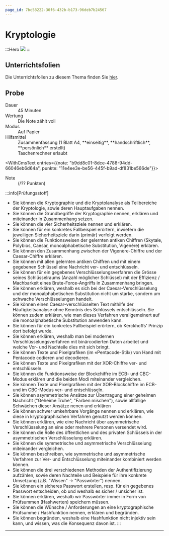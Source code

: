 ```yaml
---
page_id: 7bc58222-30f6-432b-b173-96deb7b24567
---
```



# Kryptologie
:::Hero
![](img/cryptology-hero.jpg)
:::

## Unterrichtsfolien
Die Unterrichtsfolien zu diesem Thema finden Sie [hier](https://erzbe-my.sharepoint.com/:f:/g/personal/silas_berger_gbsl_ch/EvZU9wlfJk1Fq3Giklfxh0gB6I9bDqFAXHS-8LLpBny89w?e=j1G72u).

## Probe
<DefinitionList>
  <dt>Dauer</dt>
  <dd>45 Minuten</dd>

  <dt>Wertung</dt>
  <dd>Die Note zählt voll</dd>

  <dt>Modus</dt>
  <dd>Auf Papier</dd>

  <dt>Hilfsmittel</dt>
  <dd>Zusammenfassung (1 Blatt A4, **einseitig**, **handschriftlich**, **persönlich** erstellt)</dd>
  <dd>Taschenrechner erlaubt</dd>

  <WithCmsText entries={{note: "b9dd8c01-8dce-4788-94dd-66046eb6d64a", punkte: "11e4ee3e-be56-445f-b9ad-df831be566de"}}>
    <dt>Note</dt>
    <dd>__<CmsText name="note" />__ (<CmsText name="punkte" />/?? Punkten)</dd>
  </WithCmsText>
</DefinitionList>

:::info[Prüfungsstoff]
- Sie können die Kryptographie und die Kryptolanalyse als Teilbereiche der Kryptologie, sowie deren Hauptaufgaben nennen.
- Sie können die Grundbegriffe der Kryptographie nennen, erklären und miteinander in Zusammenhang setzen.
- Sie können die vier Sicherheitsziele nennen und erklären.
- Sie können für ein konkretes Fallbeispiel erörtern, inwiefern die jeweiligen Sicherheitsziele darin (primär) verfolgt werden.
- Sie können die Funktionsweisen der gelernten antiken Chiffren (Skytale, Polybios, Caesar, monoalphabetische Substitution, Vigenère) erklären.
- Sie können den Zusammenhang zwischen der Vigenère-Chiffre und der Caesar-Chiffre erklären.
- Sie können mit allen gelernten antiken Chiffren und mit einem gegebenen Schlüssel eine Nachricht ver- und entschlüsseln.
- Sie können für ein gegebenes Verschlüsselungsverfahren die Grösse seines Schlüsselraums (Anzahl möglicher Schlüssel) mit der Effizienz / Machbarkeit eines Brute-Force-Angriffs in Zusammenhang bringen.
- Sie können erklären, weshalb es sich bei der Caesar-Verschlüsselung und der monoalphabetischen Substitution nicht um starke, sondern um schwache Verschlüsselungen handelt.
- Sie können einen Caesar-verschlüsselten Text mithilfe der Häufigkeitsanalyse ohne Kenntnis des Schlüssels entschlüsseln. Sie können zudem erklären, wie man dieses Verfahren verallgemeinert auf die monoalphabetische Substitution anwenden kann.
- Sie können für ein konkretes Fallbeispiel erörtern, ob Kerckhoffs' Prinzip dort befolgt wurde.
- Sie können erklären, weshalb man bei modernen Verschlüsselungsverfahren mit binärcodierten Daten arbeitet und welche Vor- und Nachteile dies mit sich bringt.
- Sie können Texte und Pixelgrafiken (im «Pentacode-Stil») von Hand mit Pentacode codieren und decodieren.
- Sie können Texte und Pixelgrafiken mit der XOR-Chiffre ver- und entschlüsseln.
- Sie können die Funktionsweise der Blockchiffre im ECB- und CBC-Modus erklären und die beiden Modi miteinander vergleichen.
- Sie können Texte und Pixelgrafiken mit der XOR-Blockchiffre im ECB- und im CBC-Modus ver- und entschlüsseln.
- Sie können asymmetrische Ansätze zur Übertragung einer geheimen Nachricht ("Geheime Truhe", "Farben mischen"), sowie allfällige Schwächen dieser Ansätze nenen und erklären
- Sie können schwer umkehrbare Vorgänge nennen und erklären, wie diese in kryptographischen Verfahren genutzt werden können.
- Sie können erklären, wie eine Nachricht über asymmetrische Verschlüsselung an eine oder mehrere Personen versendet wird.
- Sie können die Rolle des öffentlichen und des privaten Schlüssels in der asymmetrischen Verschlüsselung erklären.
- Sie können die symmetrische und asymmetrische Verschlüsselung miteinander vergleichen.
- Sie können beschreiben, wie symmetrische und asymmetrische Verfahren zur Ver- und Entschlüsselung miteinander kombiniert werden können.
- Sie können die drei verschiedenen Methoden der Authentifizierung aufzählen, sowie deren Nachteile und Beispiele für ihre konkrete Umsetzung (z.B. "Wissen" → "Passwörter") nennen.
- Sie können ein sicheres Passwort erstellen, resp. für ein gegebenes Passwort entscheiden, ob und weshalb es sicher / unsicher ist.
- Sie können erklären, weshalb wir Passwörter immer in Form von Prüfsummen (Hashwerten) speichern müssen.
- Sie können die Wünsche / Anforderungen an eine kryptographische Prüfsumme / Hashfunktion nennen, erklären und begründen.
- Sie können begründen, weshalb eine Hashfunktion nicht injektiv sein kann, und wissen, was die Konsequenz davon ist.
:::

---